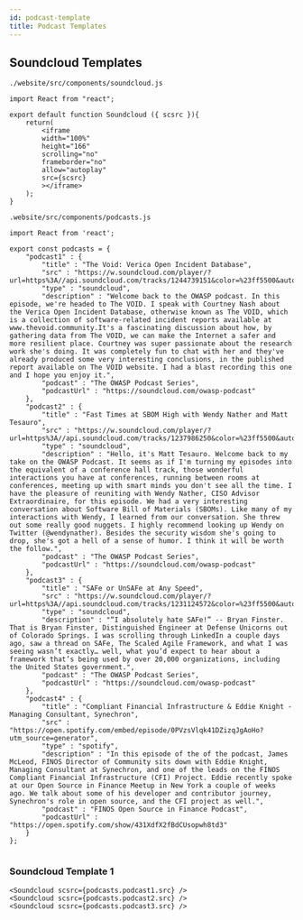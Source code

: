 ```yaml
---
id: podcast-template
title: Podcast Templates
---
```



## Soundcloud Templates

```
./website/src/components/soundcloud.js
```

```
import React from "react";

export default function Soundcloud ({ scsrc }){
    return(
        <iframe
        width="100%"
        height="166"
        scrolling="no"
        frameborder="no"
        allow="autoplay"
        src={scsrc}
        ></iframe>
    );
}
```

```
.website/src/components/podcasts.js
```

```
import React from 'react';

export const podcasts = {
    "podcast1" : {
        "title" : "The Void: Verica Open Incident Database",
        "src" : "https://w.soundcloud.com/player/?url=https%3A//api.soundcloud.com/tracks/1244739151&color=%23ff5500&auto_play=false&hide_related=false&show_comments=true&show_user=true&show_reposts=false&show_teaser=true",
        "type" : "soundcloud",
        "description" : "Welcome back to the OWASP podcast. In this episode, we're headed to The VOID. I speak with Courtney Nash about the Verica Open Incident Database, otherwise known as The VOID, which is a collection of software-related incident reports available at www.thevoid.community.It's a fascinating discussion about how, by gathering data from The VOID, we can make the Internet a safer and more resilient place. Courtney was super passionate about the research work she's doing. It was completely fun to chat with her and they've already produced some very interesting conclusions, in the published report available on The VOID website. I had a blast recording this one and I hope you enjoy it.",
        "podcast" : "The OWASP Podcast Series",
        "podcastUrl" : "https://soundcloud.com/owasp-podcast"
    },
    "podcast2" : {
        "title" : "Fast Times at SBOM High with Wendy Nather and Matt Tesauro",
        "src" : "https://w.soundcloud.com/player/?url=https%3A//api.soundcloud.com/tracks/1237986250&color=%23ff5500&auto_play=false&hide_related=false&show_comments=true&show_user=true&show_reposts=false&show_teaser=true",
        "type" : "soundcloud",
        "description" : "Hello, it's Matt Tesauro. Welcome back to my take on the OWASP Podcast. It seems as if I'm turning my episodes into the equivalent of a conference hall track, those wonderful interactions you have at conferences, running between rooms at conferences, meeting up with smart minds you don't see all the time. I have the pleasure of reuniting with Wendy Nather, CISO Advisor Extraordinaire, for this episode. We had a very interesting conversation about Software Bill of Materials (SBOMs). Like many of my interactions with Wendy, I learned from our conversation. She threw out some really good nuggets. I highly recommend looking up Wendy on Twitter (@wendynather). Besides the security wisdom she's going to drop, she's got a hell of a sense of humor. I think it will be worth the follow.",
        "podcast" : "The OWASP Podcast Series",
        "podcastUrl" : "https://soundcloud.com/owasp-podcast"
    },
    "podcast3" : {
        "title" : "SAFe or UnSAFe at Any Speed",
        "src" : "https://w.soundcloud.com/player/?url=https%3A//api.soundcloud.com/tracks/1231124572&color=%23ff5500&auto_play=false&hide_related=false&show_comments=true&show_user=true&show_reposts=false&show_teaser=true",
        "type" : "soundcloud",
        "description" : "“I absolutely hate SAFe!” -- Bryan Finster. That is Bryan Finster, Distinguished Engineer at Defense Unicorns out of Colorado Springs. I was scrolling through LinkedIn a couple days ago, saw a thread on SAFe, The Scaled Agile Framework, and what I was seeing wasn’t exactly… well, what you’d expect to hear about a framework that’s being used by over 20,000 organizations, including the United States government.",
        "podcast" : "The OWASP Podcast Series",
        "podcastUrl" : "https://soundcloud.com/owasp-podcast"
    },
    "podcast4" : {
        "title" : "Compliant Financial Infrastructure & Eddie Knight - Managing Consultant, Synechron",
        "src" : "https://open.spotify.com/embed/episode/0PVzsVlqk41DZizqJgAoHo?utm_source=generator",
        "type" : "spotify",
        "description" : "In this episode of the of the podcast, James McLeod, FINOS Director of Community sits down with Eddie Knight, Managing Consultant at Synechron, and one of the leads on the FINOS Compliant Financial Infrastructure (CFI) Project. Eddie recently spoke at our Open Source in Finance Meetup in New York a couple of weeks ago. We talk about some of his developer and contributor journey, Synechron's role in open source, and the CFI project as well.",
        "podcast" : "FINOS Open Source in Finance Podcast",
        "podcastUrl" : "https://open.spotify.com/show/431XdfX2fBdCUsopwh8td3"
    }
};


```

### Soundcloud Template 1

```
<Soundcloud scsrc={podcasts.podcast1.src} />
<Soundcloud scsrc={podcasts.podcast2.src} />
<Soundcloud scsrc={podcasts.podcast3.src} />
```

<Soundcloud scsrc={podcasts.podcast1.src} />
<Soundcloud scsrc={podcasts.podcast2.src} />
<Soundcloud scsrc={podcasts.podcast3.src} />
